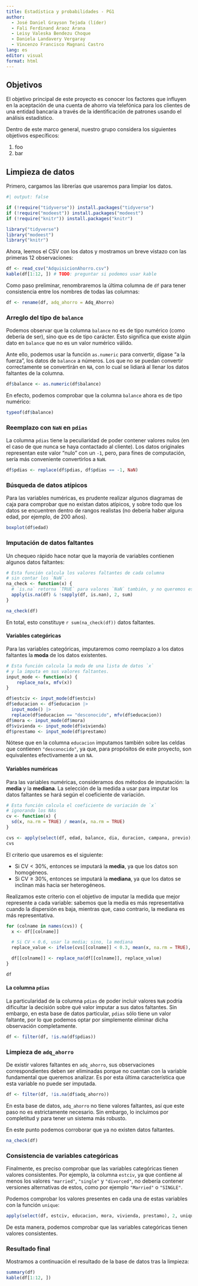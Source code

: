 ```yaml
---
title: Estadística y probabilidades - PG1
author:
  - José Daniel Grayson Tejada (líder)
  - Fali Ferdinand Araoz Arana
  - Leisy Valeska Bendezu Choque
  - Daniela Landavery Vergaray
  - Vincenzo Francisco Magnani Castro
lang: es
editor: visual
format: html
---
```


## Objetivos

El objetivo principal de este proyecto es conocer los factores que influyen en la aceptación de una cuenta de ahorro vía telefónica para los clientes de una entidad bancaria a través de la identificación de patrones usando el análisis estadístico.

Dentro de este marco general, nuestro grupo considera los siguientes objetivos específicos:

1. foo
1. bar

## Limpieza de datos

Primero, cargamos las librerías que usaremos para limpiar los datos.

```r
#| output: false

if (!require("tidyverse")) install.packages("tidyverse")
if (!require("modeest")) install.packages("modeest")
if (!require("knitr")) install.packages("knitr")

library("tidyverse")
library("modeest")
library("knitr")
```

Ahora, leemos el CSV con los datos y mostramos un breve vistazo con las primeras 12 observaciones:

```r
df <- read_csv("AdquisicionAhorro.csv")
kable(df[1:12, ]) # TODO: preguntar si podemos usar kable
```

Como paso preliminar, renombraremos la última columna de `df` para tener consistencia entre los nombres de todas las columnas:

```r
df <- rename(df, adq_ahorro = Adq_Ahorro)
```

### Arreglo del tipo de `balance`

Podemos observar que la columna `balance` no es de tipo numérico (como debería de ser), sino que es de tipo carácter. Esto significa que existe algún dato en `balance` que no es un valor numérico válido.

Ante ello, podemos usar la función `as.numeric` para convertir, dígase "a la fuerza", los datos de `balance` a números. Los que no se puedan convertir correctamente se convertirán en `NA`, con lo cual se lidiará al llenar los datos faltantes de la columna.

```r
df$balance <- as.numeric(df$balance)
```

En efecto, podemos comprobar que la columna `balance` ahora es de tipo numérico:

```r
typeof(df$balance)
```

### Reemplazo con `NaN` en `pdias`

La columna `pdias` tiene la peculiaridad de poder contener valores nulos (en el caso de que nunca se haya contactado al cliente). Los datos originales representan este valor "nulo" con un `-1`, pero, para fines de computación, sería más conveniente convertirlos a `NaN`.

```r
df$pdias <- replace(df$pdias, df$pdias == -1, NaN)
```

### Búsqueda de datos atípicos

Para las variables numéricas, es prudente realizar algunos diagramas de caja para comprobar que no existan datos atípicos, y sobre todo que los datos se encuentren dentro de rangos realistas (no debería haber alguna edad, por ejemplo, de 200 años).

```r
boxplot(df$edad)
```

<!-- TODO: podemos explicar los outliers? -->

### Imputación de datos faltantes

Un chequeo rápido hace notar que la mayoría de variables contienen algunos datos faltantes:

```r
# Esta función calcula los valores faltantes de cada columna
# sin contar los `NaN`.
na_check <- function(x) {
  # `is.na` retorna `TRUE` para valores `NaN` también, y no queremos eso
  apply(is.na(df) & !sapply(df, is.nan), 2, sum)
}

na_check(df)
```

En total, esto constituye `r sum(na_check(df))` datos faltantes.

#### Variables categóricas

Para las variables categóricas, imputaremos como reemplazo a los datos faltantes la **moda** de los datos existentes.

```r
# Esta función calcula la moda de una lista de datos `x`
# y la imputa en sus valores faltantes.
input_mode <- function(x) {
    replace_na(x, mfv(x))
}

df$estciv <- input_mode(df$estciv)
df$educacion <- df$educacion |>
  input_mode() |>
  replace(df$educacion == "desconocido", mfv(df$educacion))
df$mora <- input_mode(df$mora)
df$vivienda <- input_mode(df$vivienda)
df$prestamo <- input_mode(df$prestamo)
```

::: {.callout-note}
Nótese que en la columna `educacion` imputamos también sobre las celdas que contienen `"desconocido"`, ya que, para propósitos de este proyecto, son equivalentes efectivamente a un `NA`.
:::

#### Variables numéricas

Para las variables numéricas, consideramos dos métodos de imputación: la **media** y la **mediana**. La selección de la medida a usar para imputar los datos faltantes se hará según el coeficiente de variación.

```r
# Esta función calcula el coeficiente de variación de `x`
# ignorando los NAs
cv <- function(x) {
  sd(x, na.rm = TRUE) / mean(x, na.rm = TRUE)
}

cvs <- apply(select(df, edad, balance, dia, duracion, campana, previo), 2, cv)
cvs
```

El criterio que usaremos es el siguiente:

- Si $\text{CV} < 30\%$, entonces se imputará la **media**, ya que los datos son homogéneos.
- Si $\text{CV} \geq 30\%$, entonces se imputará la **mediana**, ya que los datos se inclinan más hacia ser heterogéneos.

Realizamos este criterio con el objetivo de imputar la medida que mejor represente a cada variable: sabemos que la media es más representativa cuando la dispersión es baja, mientras que, caso contrario, la mediana es más representativa.

```r
for (colname in names(cvs)) {
  x <- df[[colname]]

  # Si CV < 0.6, usar la media; sino, la mediana
  replace_value <- ifelse(cvs[[colname]] < 0.3, mean(x, na.rm = TRUE), median(x, na.rm = TRUE))

  df[[colname]] <- replace_na(df[[colname]], replace_value)
}

df
```

#### La columna `pdias`

La particularidad de la columna `pdias` de poder incluir valores `NaN` podría dificultar la decisión sobre qué valor imputar a sus datos faltantes. Sin embargo, en esta base de datos particular, `pdias` sólo tiene un valor faltante, por lo que podemos optar por simplemente eliminar dicha observación completamente.

```r
df <- filter(df, !is.na(df$pdias))
```

### Limpieza de `adq_ahorro`

De existir valores faltantes en `adq_ahorro`, sus observaciones correspondientes deben ser eliminadas porque no cuentan con la variable fundamental que queremos analizar. Es por esta última característica que esta variable no puede ser imputada.

```r
df <- filter(df, !is.na(df$adq_ahorro))
```

En esta base de datos, `adq_ahorro` no tiene valores faltantes, así que este paso no es estrictamente necesario. Sin embargo, lo incluimos por completitud y para tener un sistema más robusto.

:::{.callout-note}
En este punto podemos corroborar que ya no existen datos faltantes.

```r
na_check(df)
```

:::

### Consistencia de variables categóricas

Finalmente, es preciso comprobar que las variables categóricas tienen valores consistentes. Por ejemplo, la columna `estciv`, ya que contiene al menos los valores `"married"`, `"single"` y `"divorced"`, no debería contener versiones alternativas de estos, como por ejemplo `"Married"` o `"SINGLE"`.

Podemos comprobar los valores presentes en cada una de estas variables con la función `unique`:

```r
apply(select(df, estciv, educacion, mora, vivienda, prestamo), 2, unique)
```

De esta manera, podemos comprobar que las variables categóricas tienen valores consistentes.

### Resultado final

Mostramos a continuación el resultado de la base de datos tras la limpieza:

```r
summary(df)
kable(df[1:12, ])
```
